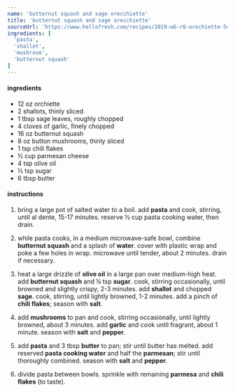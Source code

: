 ```yaml
---
name: 'butternut squash and sage orecchiette'
title: 'butternut squash and sage orecchiette'
sourceUrl: 'https://www.hellofresh.com/recipes/2019-w6-r8-orechiette-5c1ab06ec445fa3c593ef583'
ingredients: [
  'pasta',
  'shallot',
  'mushroom',
  'butternut squash'
]
---
```


#### ingredients

- 12 oz orchiette
- 2 shallots, thinly sliced
- 1 tbsp sage leaves, roughly chopped
- 4 cloves of garlic, finely chopped
- 16 oz butternut squash
- 8 oz button mushrooms, thinly sliced
- 1 tsp chili flakes
- ½ cup parmesan cheese
- 4 tsp olive oil
- ½ tsp sugar
- 6 tbsp butter

#### instructions

1. bring a large pot of salted water to a boil. add **pasta** and cook, stirring, until al dente, 15-17 minutes. reserve ½ cup pasta cooking water, then drain.

2. while pasta cooks, in a medium microwave-safe bowl, combine **butternut squash** and a splash of **water**. cover with plastic wrap and poke a few holes in wrap. microwave until tender, about 2 minutes. drain if necessary.

3. heat a large drizzle of **olive oil** in a large pan over medium-high heat. add **butternut squash** and ¼ tsp **sugar**. cook, stirring occasionally, until browned and slightly crispy, 2-3 minutes. add **shallot** and chopped **sage**. cook, stirring, until lightly browned, 1-2 minutes. add a pinch of **chili flakes**; season with **salt**.

4. add **mushrooms** to pan and cook, stirring occasionally, until lightly browned, about 3 minutes. add **garlic** and cook until fragrant, about 1 minute. season with **salt** and **pepper**.

5. add **pasta** and 3 tbsp **butter** to pan; stir until butter has melted. add reserved **pasta cooking water** and half the **parmesan**; stir until thoroughly combined. season with **salt** and **pepper**.

6. divide pasta between bowls. sprinkle with remaining **parmesa** and **chili flakes** (to taste).
